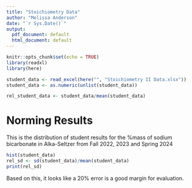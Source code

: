 ```yaml
---
title: "Stoichiometry Data"
author: "Melissa Anderson"
date: "`r Sys.Date()`"
output:
  pdf_document: default
  html_document: default
---
```


```r
knitr::opts_chunk$set(echo = TRUE)
library(readxl)
library(here)

student_data <- read_excel(here("", "Stoichiometry II Data.xlsx")) 
student_data <- as.numeric(unlist(student_data))

rel_student_data <- student_data/mean(student_data)
```

# Norming Results
This is the distribution of student results for the %mass of sodium bicarbonate in Alka-Seltzer from Fall 2022, 2023 and Spring 2024
```r
hist(student_data)
rel_sd <- sd(student_data)/mean(student_data)
print(rel_sd)
```
Based on this, it looks like a 20% error is a good margin for evaluation.
